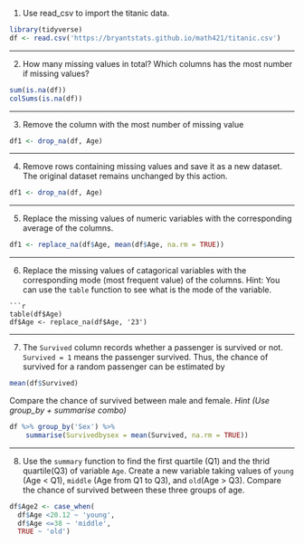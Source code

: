 
1. Use read_csv to import the titanic data. 
```r
library(tidyverse)
df <- read.csv('https://bryantstats.github.io/math421/titanic.csv')
```

-------

2. How many missing values in total?  Which columns has the most number if missing values?
```r
sum(is.na(df))
colSums(is.na(df))
```

-------

3. Remove the column with the most number of missing value
```r
df1 <- drop_na(df, Age)
```

-------

4.  Remove rows containing missing values and save it as a new dataset. The original dataset remains unchanged by this action.
```r
df1 <- drop_na(df, Age)
```

-------

5.  Replace the missing values of numeric variables with the corresponding average of the columns.

```r
df1 <- replace_na(df$Age, mean(df$Age, na.rm = TRUE))
```

-------

6.  Replace the missing values of catagorical variables with the corresponding mode (most frequent value) of the columns. Hint:  You can use the `table` function to see what is the mode of the variable. 

```
```r
table(df$Age)
df$Age <- replace_na(df$Age, '23')
```

-------

7.  The `Survived` column records whether a passenger is survived or not. `Survived = 1` means the passenger survived. Thus, the chance of survived for a random passenger can be estimated by

```r
mean(df$Survived)
```

Compare the chance of survived between male and female.  *Hint (Use group_by + summarise combo)*
```r
df %>% group_by('Sex') %>% 
    summarise(Survivedbysex = mean(Survived, na.rm = TRUE))
```

-------

8.  Use the `summary` function to find the first quartile (Q1) and the thrid quartile(Q3) of variable `Age`. Create a new variable taking values of `young` (Age < Q1), `middle` (Age from Q1 to Q3), and `old`(Age > Q3). Compare the chance of survived between these three groups of age. 

```r
df$Age2 <- case_when(
  df$Age <20.12 ~ 'young',
  df$Age <=38 ~ 'middle',
  TRUE ~ 'old')
```


